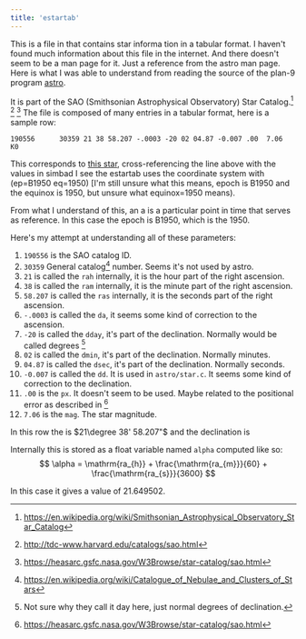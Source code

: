 ```yaml
---
title: 'estartab'
---
```



This is a file in <L name='plan-9' from='estartab' /> that contains star informa
tion in a tabular format. I haven't found much information about this file in 
the internet. And there doesn't seem to be a man page for it. Just a reference
from the astro man page. Here is what I was able to understand from reading the 
source of
the plan-9 program 
[astro](https://github.com/9fans/plan9port/blob/master/src/cmd/astro/stars.c#L39-L64).

It is part of the SAO (Smithsonian Astrophysical Observatory) Star Catalog.[^1] [^2] [^3]
The file is composed of many entries in a tabular format, here is a sample row:

```
190556      30359 21 38 58.207 -.0003 -20 02 04.87 -0.007 .00  7.06  K0
```

This corresponds to [this star](http://simbad.cds.unistra.fr/simbad/sim-basic?Ident=SAO+190556&submit=SIMBAD+search), 
cross-referencing the line above with the values in simbad I see the estartab
uses the <L name='fk4' from='estartab' /> coordinate system with (ep=B1950 eq=1950)
[I'm still unsure what this means, epoch is B1950 and the equinox is 1950, but unsure
what equinox=1950 means).

From what I understand of this, an a<L name='astronomy-epoch' from='estartab' /> is a 
particular point in time that serves as reference. In this case the epoch is B1950, which is 
the <L name='besselian-year' from='estartab' /> 1950.

Here's my attempt at understanding all of these parameters:

1. `190556` is the SAO catalog ID.
2. `30359` General catalog[^5] number. Seems it's not used by astro.
3. `21` is called the `rah` internally, it is the hour part of the right ascension.
4. `38` is called the `ram` internally, it is the minute part of the right ascension.
5. `58.207` is called the `ras` internally, it is the seconds part of the right ascension.
6. `-.0003` is called the `da`, it seems some kind of correction to the ascension.
7. `-20` is called the `dday`, it's part of the declination. Normally would be called degrees [^4]
8. `02` is called the `dmin`, it's part of the declination. Normally minutes.
9. `04.87` is called the `dsec`, it's part of the declination. Normally seconds.
10. `-0.007` is called the `dd`. It is used in `astro/star.c`. It seems some kind of correction to the declination.
11. `.00` is the `px`. It doesn't seem to be used. Maybe related to the positional error as described in [^3]
12. `7.06` is the `mag`. The star magnitude.

In this row the <L name='right-ascension' from='estartab' /> is $21\degree 38'  58.207"$ and the
declination is 

Internally this is stored as a float variable named `alpha` computed like so:
$$
\alpha = \mathrm{ra_{h}} + \frac{\mathrm{ra_{m}}}{60} + \frac{\mathrm{ra_{s}}}{3600}
$$

In this case it gives a value of $21.649502$.

[^1]: https://en.wikipedia.org/wiki/Smithsonian_Astrophysical_Observatory_Star_Catalog
[^2]: http://tdc-www.harvard.edu/catalogs/sao.html
[^3]: https://heasarc.gsfc.nasa.gov/W3Browse/star-catalog/sao.html
[^4]: Not sure why they call it day here, just normal degrees of declination.
[^5]: https://en.wikipedia.org/wiki/Catalogue_of_Nebulae_and_Clusters_of_Stars